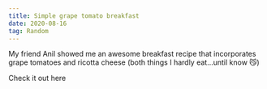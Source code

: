 ```yaml
---
title: Simple grape tomato breakfast
date: 2020-08-16
tag: Random
---
```



My friend Anil showed me an awesome breakfast recipe that incorporates grape tomatoes and ricotta cheese
(both things I hardly eat...until know 😼)

<TextLink href="https://youtu.be/4arNJoJ98Og">Check it out here</TextLink>
